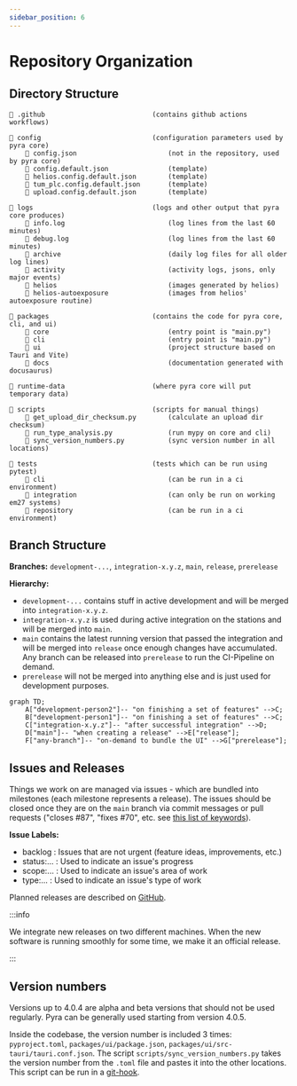 ```yaml
---
sidebar_position: 6
---
```


# Repository Organization

## Directory Structure

```
📁 .github                           (contains github actions workflows)

📁 config                            (configuration parameters used by pyra core)
    📄 config.json                       (not in the repository, used by pyra core)
    📄 config.default.json               (template)
    📄 helios.config.default.json        (template)
    📄 tum_plc.config.default.json       (template)
    📄 upload.config.default.json        (template)

📁 logs                              (logs and other output that pyra core produces)
    📄 info.log                          (log lines from the last 60 minutes)
    📄 debug.log                         (log lines from the last 60 minutes)
    📁 archive                           (daily log files for all older log lines)
    📁 activity                          (activity logs, jsons, only major events)
    📁 helios                            (images generated by helios)
    📁 helios-autoexposure               (images from helios' autoexposure routine)

📁 packages                          (contains the code for pyra core, cli, and ui)
    📁 core                              (entry point is "main.py")
    📁 cli                               (entry point is "main.py")
    📁 ui                                (project structure based on Tauri and Vite)
    📁 docs                              (documentation generated with docusaurus)

📁 runtime-data                      (where pyra core will put temporary data)

📁 scripts                           (scripts for manual things)
    📄 get_upload_dir_checksum.py        (calculate an upload dir checksum)
    📄 run_type_analysis.py              (run mypy on core and cli)
    📄 sync_version_numbers.py           (sync version number in all locations)

📁 tests                             (tests which can be run using pytest)
    📁 cli                               (can be run in a ci environment)
    📁 integration                       (can only be run on working em27 systems)
    📁 repository                        (can be run in a ci environment)
```

## Branch Structure

**Branches:** `development-...`, `integration-x.y.z`, `main`, `release`, `prerelease`

**Hierarchy:**

-   `development-...` contains stuff in active development and will be merged into `integration-x.y.z`.
-   `integration-x.y.z` is used during active integration on the stations and will be merged into `main`.
-   `main` contains the latest running version that passed the integration and will be merged into `release` once enough changes have accumulated. Any branch can be released into `prerelease` to run the CI-Pipeline on demand.
-   `prerelease` will not be merged into anything else and is just used for development purposes.

```mermaid
graph TD;
    A["development-person2"]-- "on finishing a set of features" -->C;
    B["development-person1"]-- "on finishing a set of features" -->C;
    C["integration-x.y.z"]-- "after successful integration" -->D;
    D["main"]-- "when creating a release" -->E["release"];
    F["any-branch"]-- "on-demand to bundle the UI" -->G["prerelease"];
```

## Issues and Releases

Things we work on are managed via issues - which are bundled into milestones (each milestone represents a release). The issues should be closed once they are on the `main` branch via commit messages or pull requests ("closes #87", "fixes #70", etc. see [this list of keywords](https://docs.github.com/en/issues/tracking-your-work-with-issues/linking-a-pull-request-to-an-issue#linking-a-pull-request-to-an-issue-using-a-keyword)).

**Issue Labels:**

-   <span className='tw-bg-gray-200 tw-text-gray-700 tw-px-1.5 tw-py-0.5 tw-rounded tw-font-mono tw-text-sm tw-font-bold'>
        backlog
    </span>
    : Issues that are not urgent (feature ideas, improvements, etc.)
-   <span className='tw-bg-blue-200 tw-text-blue-700 tw-px-1.5 tw-py-0.5 tw-rounded tw-font-mono tw-text-sm tw-font-bold'>
        status:...
    </span>
    : Used to indicate an issue's progress
-   <span className='tw-bg-green-200 tw-text-green-700 tw-px-1.5 tw-py-0.5 tw-rounded tw-font-mono tw-text-sm tw-font-bold'>
        scope:...
    </span>
    : Used to indicate an issue's area of work
-   <span className='tw-bg-red-200 tw-text-red-700 tw-px-1.5 tw-py-0.5 tw-rounded tw-font-mono tw-text-sm tw-font-bold'>
        type:...
    </span>
    : Used to indicate an issue's type of work

Planned releases are described on [GitHub](https://github.com/tum-esm/pyra/milestones).

:::info

We integrate new releases on two different machines. When the new software is running smoothly for some time, we make it an official release.

:::

## Version numbers

Versions up to 4.0.4 are alpha and beta versions that should not be used regularly. Pyra can be generally used starting from version 4.0.5.

Inside the codebase, the version number is included 3 times: `pyproject.toml`, `packages/ui/package.json`, `packages/ui/src-tauri/tauri.conf.json`. The script `scripts/sync_version_numbers.py` takes the version number from the `.toml` file and pastes it into the other locations. This script can be run in a [git-hook](https://git-scm.com/book/en/v2/Customizing-Git-Git-Hooks).
